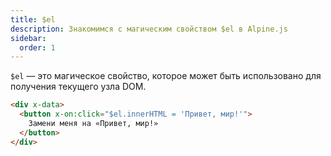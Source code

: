 ```yaml
---
title: $el
description: Знакомимся с магическим свойством $el в Alpine.js
sidebar:
  order: 1
---
```


`$el` — это магическое свойство, которое может быть использовано для получения текущего узла DOM.

```html live "$el"
<div x-data>
  <button x-on:click="$el.innerHTML = 'Привет, мир!'">
    Замени меня на «Привет, мир!»
  </button>
</div>
```